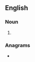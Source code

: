 ==English==

===Noun===
{{head|en|noun form}}

# {{plural of|nerf bar|lang=en}}

===Anagrams===
* {{anagrams|en|a=abefnrrs|fern bars}}